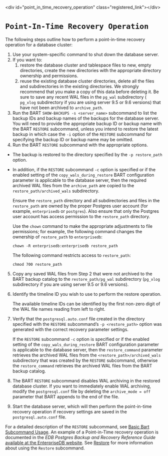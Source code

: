 \<div id="point\_in\_time\_recovery\_operation" class="registered\_link"\>\</div\>

# `Point-In-Time Recovery Operation`

The following steps outline how to perform a point-in-time recovery operation for a database cluster:

1.  Use your system-specific command to shut down the database server.
2.  If you want to:
    1.  restore the database cluster and tablespace files to new, empty directories, create the new directories with the appropriate directory ownership and permissions.
    2.  reuse the existing database cluster directories, delete all the files and subdirectories in the existing directories. We strongly recommend that you make a copy of this data before deleting it. Be sure to save any recent WAL files in the `pg_wal` subdirectory ( `pg_xlog` subdirectory if you are using server 9.5 or 9.6 versions) that have not been archived to `archive_path`.
3.  Run the BART `SHOW-BACKUPS -s <server_name>` subcommand to list the backup IDs and backup names of the backups for the database server. You will need to provide the appropriate backup ID or backup name with the BART `RESTORE` subcommand, unless you intend to restore the latest backup in which case the `-i` option of the `RESTORE` subcommand for specifying the backup ID or backup name may be omitted.
4.  Run the BART `RESTORE` subcommand with the appropriate options.

<!-- end list -->

  - The backup is restored to the directory specified by the `-p restore_path` option.

  - In addition, if the `RESTORE` subcommand `-c` option is specified or if the enabled setting of the `copy_wals_during_restore` BART configuration parameter is applicable to the database server, then the required archived WAL files from the `archive_path` are copied to the `restore_path/archived_wals` subdirectory.
    
    Ensure the `restore_path` directory and all subdirectories and files in the `restore_path` are owned by the proper Postgres user account (for example, `enterprisedb` or `postgres`). Also ensure that only the Postgres user account has access permission to the `restore_path` directory.
    
    Use the `chown` command to make the appropriate adjustments to file permissions; for example, the following command changes the ownership of `restore_path` to `enterprisedb`:
    
    `chown -R enterprisedb:enterprisedb restore_path`
    
    The following command restricts access to `restore_path`:
    
    `chmod 700 restore_path`

<!-- end list -->

5.  Copy any saved WAL files from Step 2 that were not archived to the BART backup catalog to the `restore_path/pg_wal` subdirectory (`pg_xlog` subdirectory if you are using server 9.5 or 9.6 versions).

6.  Identify the timeline ID you wish to use to perform the restore operation.
    
    The available timeline IDs can be identified by the first non-zero digit of the WAL file names reading from left to right.

7.  Verify that the `postgresql.auto.conf` file created in the directory specified with the `RESTORE` subcommand’s `-p <restore_path>` option was generated with the correct recovery parameter settings.
    
    If the `RESTORE` subcommand `-c` option is specified or if the enabled setting of the `copy_wals_during_restore` BART configuration parameter is applicable to the database server, then the `restore_command` parameter retrieves the archived WAL files from the `<restore_path>/archived_wals` subdirectory that was created by the `RESTORE` subcommand, otherwise the `restore_command` retrieves the archived WAL files from the BART backup catalog.

8.  The BART `RESTORE` subcommand disables WAL archiving in the restored database cluster. If you want to immediately enable WAL archiving, modify the `postgresql.conf` file by deleting the `archive_mode = off` parameter that BART appends to the end of the file.

9.  Start the database server, which will then perform the point-in-time recovery operation if recovery settings are saved in the `postgresql.auto.conf` file.

For a detailed description of the `RESTORE` subcommand, see [Basic Bart Subcommand Usage](#basic_bart_subcommand_usage). An example of a Point-in-Time recovery operation is documented in the *EDB Postgres Backup and Recovery Reference Guide* [available at the EnterpriseDB website](https://www.enterprisedb.com/edb-docs/). See [Restore](#restore) for more information about using the `Restore` subcommand.
